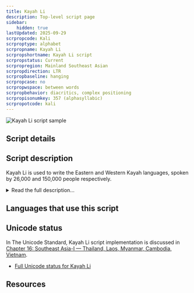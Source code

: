 ```yaml
---
title: Kayah Li
description: Top-level script page
sidebar:
    hidden: true
lastUpdated: 2025-09-29
scrpropcode: Kali
scrproptype: alphabet
scrpropname: Kayah Li
scrpropshortname: Kayah Li script
scrpropstatus: Current
scrpropregion: Mainland Southeast Asian
scrpropdirection: LTR
scrpropbaseline: hanging
scrpropcase: no
scrpropwspace: between words
scrpropbehavior: diacritics, complex positioning
scrpropisonumkey: 357 (alphasyllabic)
scrpropotcode: kali
---
```



![Kayah Li script sample](../images/kali-sample.png "Excerpt from the Gospel of Mark in Kayah")

## Script details

<ScriptDetails />

## Script description

Kayah Li is used to write the Eastern and Western Kayah languages, spoken by 26,000 and 150,000 people respectively.

<details>
<summary>Read the full description...</summary>These are Karen languages native to Eastern Myanmar but also spoken by significant refugee populations in Thailand. The script was created in 1962 by Htae Bu Phae. It bears noticeable similarities to the Myanmar script and to the Indic scripts. The Kayah languages can also be written using the Myanmar script.

The script is of Brahmic origin but, unusually, it is an alphabet rather than an abugida. Four of the nine Kayah vowel sounds are written with spacing letters; the remaining five are written with the spacing letter _a_, modified by diacritics. Non-native sounds are written by using the same vowel diacritics to modify the spacing letter _oe_.

Every vowel sound carries a tone. Tone is indicated by vowel marks written below the four spacing vowel letters (bearing in mind that two of these letters can be used to write all the other vowels). Where a tone mark and a vowel diacritic are both applied to a spacing letter, the vowel is conventionally written first, as the tone applies to the syllable as a whole.

There is a set of script-specific digits 0-9. Two punctuation marks also exist: one to represent extended intonation and one to separate sentences or phrases. In addition, conventional Latin punctuation marks are used. Spaces are used between words.

Kayah Li was added to the Unicode Standard in 2008.
</details>

## Languages that use this script

<WsList script='Kali' wsMax='5' />

## Unicode status

In The Unicode Standard, Kayah Li script implementation is discussed in [Chapter 16: Southeast Asia-I — Thailand, Laos, Myanmar, Cambodia, Vietnam](https://www.unicode.org/versions/latest/core-spec/chapter-16/#G61902).

- [Full Unicode status for Kayah Li](/scrlang/unicode/kali-unicode)



## Resources

<ScriptResources detailSummary='seemore' />

